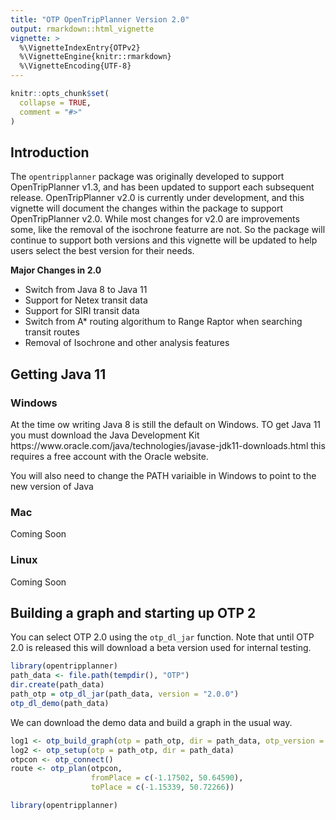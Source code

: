 ```yaml
---
title: "OTP OpenTripPlanner Version 2.0"
output: rmarkdown::html_vignette
vignette: >
  %\VignetteIndexEntry{OTPv2}
  %\VignetteEngine{knitr::rmarkdown}
  %\VignetteEncoding{UTF-8}
---
```


```r
knitr::opts_chunk$set(
  collapse = TRUE,
  comment = "#>"
)
```

## Introduction

The `opentripplanner` package was originally developed to support OpenTripPlanner v1.3, and has been updated to support each subsequent release. OpenTripPlanner v2.0 is currently under development, and this vignette will document the changes within the package to support OpenTripPlanner v2.0. While most changes for v2.0 are improvements some, like the removal of the isochrone featurre are not. So the package will continue to support both versions and this vignette will be updated to help users select the best version for their needs.

**Major Changes in 2.0**

* Switch from Java 8 to Java 11
* Support for Netex transit data
* Support for SIRI transit data
* Switch from A* routing algorithum to Range Raptor when searching transit routes
* Removal of Isochrone and other analysis features

## Getting Java 11

### Windows

At the time ow writing Java 8 is still the default on Windows. TO get Java 11 you must download the Java Development Kit https://www.oracle.com/java/technologies/javase-jdk11-downloads.html this requires a free account with the Oracle website.

You will also need to change the PATH variaible in Windows to point to the new version of Java

### Mac

Coming Soon

### Linux

Coming Soon

## Building a graph and starting up OTP 2

You can select OTP 2.0 using the `otp_dl_jar` function. Note that until OTP 2.0 is released this will download a beta version used for internal testing.

```r
library(opentripplanner)
path_data <- file.path(tempdir(), "OTP")
dir.create(path_data)
path_otp = otp_dl_jar(path_data, version = "2.0.0")
otp_dl_demo(path_data)
```
We can download the demo data and build a graph in the usual way.

```r

log1 <- otp_build_graph(otp = path_otp, dir = path_data, otp_version = 2, flag64bit = FALSE)
log2 <- otp_setup(otp = path_otp, dir = path_data)
otpcon <- otp_connect()
route <- otp_plan(otpcon, 
                  fromPlace = c(-1.17502, 50.64590), 
                  toPlace = c(-1.15339, 50.72266))
```


```r
library(opentripplanner)
```
